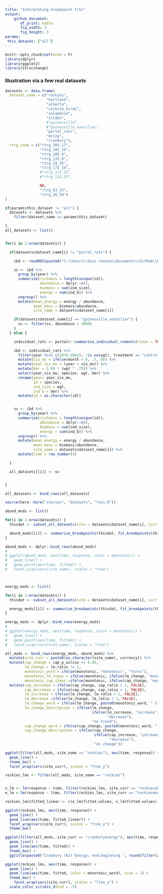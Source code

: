 ```yaml
---
title: "Interpreting breakpoint fits"
output: 
    github_document:
       df_print: kable
       fig_width: 3
       fig_height: 3
params:
 this_dataset: ["all"]
---
```

```r
knitr::opts_chunk$set(echo = F)
library(dplyr)
library(ggplot2)
library(strucchange)
```


### Illustration via a few real datasets

```r

datasets <- data.frame(
  dataset_name = c("rockies",
                   "hartland",
                   "alberta",
                   "cochise_birds",
                   "salamonie",
                   "tilden",
                   #"gainesville",
                   #"gainesville_nooutlier",
                   "portal_rats",
                   "mccoy",
                   "cranbury"),
  rtrg_code = c("rtrg_304_17",
                "rtrg_102_18",
                "rtrg_105_4",
                "rtrg_133_6",
                "rtrg_19_35",
                "rtrg_172_14",
                #"rtrg_113_25",
                #"rtrg_113_25",

                NA,
                "rtrg_63_25",
                "rtrg_26_59")
)

if(params$this_dataset != "all") {
  datasets <- datasets %>%
    filter(dataset_name == params$this_dataset)

}
all_datasets <- list()


for(i in 1:nrow(datasets)) {

  if(datasets$dataset_name[i] != "portal_rats") {

    ibd <- readRDS(paste0("C:\\Users\\diaz.renata\\Documents\\GitHub\\BBSsize\\analysis\\isd_data\\ibd_isd_bbs_", datasets$rtrg_code[i], ".Rds"))

    sv <- ibd %>%
      group_by(year) %>%
      summarize(richness = length(unique(id)),
                abundance = dplyr::n(),
                biomass = sum(ind_size),
                energy = sum(ind_b)) %>%
      ungroup() %>%
      mutate(mean_energy = energy / abundance,
             mean_mass = biomass/abundance,
             site_name = datasets$dataset_name[i])

    if(datasets$dataset_name[i] == "gainesville_nooutlier") {
      sv <- filter(sv, abundance < 3000)
    }
  } else {

    individual_rats <- portalr::summarise_individual_rodents(clean = TRUE, type = "Granivores", time = "date", length = "Longterm")

    ibd <- individual_rats %>%
      filter(year %in% c(1978:2002), !is.na(wgt), treatment == "control") %>%
      mutate(six_mo = ifelse(month > 6, .5, 0)) %>%
      mutate(year_six_mo = (year + six_mo)) %>%
      mutate(bmr = 5.69 * (wgt ^ .75)) %>%
      select(year_six_mo, species, wgt, bmr) %>%
      rename(year= year_six_mo,
             id = species,
             ind_size = wgt,
             ind_b = bmr) %>%
      mutate(id = as.character(id))


    sv <- ibd %>%
      group_by(year) %>%
      summarize(richness = length(unique(id)),
                abundance = dplyr::n(),
                biomass = sum(ind_size),
                energy = sum(ind_b)) %>%
      ungroup() %>%
      mutate(mean_energy = energy / abundance,
             mean_mass = biomass/abundance,
             site_name = datasets$dataset_name[i]) %>%
      mutate(time = row_number())

  }

  all_datasets[[i]] <- sv


}

all_datasets <- bind_rows(all_datasets)

```

```r
source(here::here("stories", "datasets", "fxns.R"))

```

```r

abund_mods <- list()

for(i in 1:nrow(datasets)) {
  thisdat <- subset_all_datasets(site = datasets$dataset_name[i], curr = "abundance", all_datasets = all_datasets)

  abund_mods[[i]] <- summarize_breakpoints(thisdat, fit_breakpoints(thisdat))
}

abund_mods <- dplyr::bind_rows(abund_mods)
# 
# ggplot(abund_mods, aes(time, response, color = monotonic)) +
#   geom_line() +
#   geom_point(aes(time, fitted)) +
#   facet_wrap(vars(site_name), scales = "free")



energy_mods <- list()

for(i in 1:nrow(datasets)) {
  thisdat <- subset_all_datasets(site = datasets$dataset_name[i], curr = "energy", all_datasets = all_datasets)

  energy_mods[[i]] <- summarize_breakpoints(thisdat, fit_breakpoints(thisdat))
}

energy_mods <- dplyr::bind_rows(energy_mods)
# 
# ggplot(energy_mods, aes(time, response, color = monotonic)) +
#   geom_line() +
#   geom_point(aes(time, fitted)) +
#   facet_wrap(vars(site_name), scales = "free")

all_mods <- bind_rows(energy_mods, abund_mods) %>%
  mutate(site_curr = paste0(as.character(site_name), currency)) %>%
  mutate(cap_change = cap_p_wilcox <= 0.05,
         lm_change = lm_ratio != 1,
         monotonic_word = ifelse(monotonic, "monotonic", "turns"),
         monotonic_lm_steps = ifelse(monotonic, ifelse(lm_change, "monotonic", ifelse(nbp > 0, "monotonic", "monotonic flat")), "turns"),
         monotonic_cap_steps =ifelse(monotonic, ifelse(cap_change, "monotonic", ifelse(nbp > 0, "monotonic", "monotonic flat")), "turns")) %>%
  mutate(cap_increase = ifelse(cap_change, cap_ratio > 1, FALSE),
         cap_decrease = ifelse(cap_change, cap_ratio < 1, FALSE),
         lm_increase = ifelse(lm_change, lm_ratio > 1, FALSE),
         lm_decrease =ifelse(lm_change, lm_ratio < 1, FALSE),
         lm_change_word = ifelse(lm_change, paste0(monotonic_word, " trend"), paste0(monotonic_word, " no trend")),
         lm_change_description = ifelse(lm_change, 
                                        ifelse(lm_increase, "increase",
                                               "decrease"),
                                        "no trend"),
         cap_change_word = ifelse(cap_change, paste0(monotonic_word, " change"), paste0(monotonic_word, " no change")),
         cap_change_description = ifelse(cap_change,
                                         ifelse(cap_increase, "increase", 
                                                "decrease"),
                                         "no change"))
```

```r

ggplot(filter(all_mods, site_name == "rockies"), aes(time, response)) +
  geom_line() +
  theme_bw() +
  facet_wrap(vars(site_curr), scales = "free_y")

rockies_lms <- filter(all_mods, site_name == "rockies")


n_lm <- lm(response ~ time, filter(rockies_lms, site_curr == "rockiesabundance"))
e_lm <-lm(response ~ time, filter(rockies_lms, site_curr == "rockiesenergy"))

rockies_lms$fitted_linear <- c(e_lm$fitted.values, n_lm$fitted.values)

ggplot(rockies_lms, aes(time, response)) +
  geom_line() +
  geom_line(aes(time, fitted_linear)) +
  facet_wrap(vars(site_curr), scales = "free_y") +
  theme_bw()


```

```r

ggplot(filter(all_mods, site_curr == "cranburyenergy"), aes(time, response)) +
  geom_line() +
  geom_line(aes(time, fitted)) +
  theme_bw() +
  ggtitle(paste0("Cranbury (NJ) Energy; end:beginning ", round(filter(all_mods, site_curr == "cranburyenergy")$lm_ratio, 2)))

```

```r

ggplot(rockies_lms, aes(time, response)) +
  geom_line() +
  geom_line(aes(time, fitted, color = monotonic_word), size = 1) +
  theme_bw() +
    facet_wrap(vars(site_curr), scales = "free_y") +
  scale_color_viridis_d(end = .5)

```
